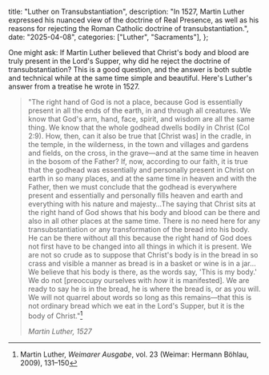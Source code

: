   title: "Luther on Transubstantiation",
  description: "In 1527, Martin Luther expressed his nuanced view of the doctrine of Real Presence, as well as his reasons for rejecting the Roman Catholic doctrine of transubstantiation.",
  date: "2025-04-08",
  categories: ["Luther", "Sacraments"],
};

One might ask: If Martin Luther believed that Christ's body and blood are truly present in the Lord's Supper, why did he reject the doctrine of transubstantiation? This is a good question, and the answer is both subtle and technical while at the same time simple and beautiful. Here's Luther's answer from a treatise he wrote in 1527.

> "The right hand of God is not a place, because God is essentially present in all the ends of the earth, in and through all creatures. We know that God's arm, hand, face, spirit, and wisdom are all the same thing. We know that the whole godhead dwells bodily in Christ (Col 2:9). How, then, can it also be true that [Christ was] in the cradle, in the temple, in the wilderness, in the town and villages and gardens and fields, on the cross, in the grave—and at the same time in heaven in the bosom of the Father? If, now, according to our faith, it is true that the godhead was essentially and personally present in Christ on earth in so many places, and at the same time in heaven and with the Father, then we must conclude that the godhead is everywhere present and essentially and personally fills heaven and earth and everything with his nature and majesty…The saying that Christ sits at the right hand of God shows that his body and blood can be there and also in all other places at the same time. There is no need here for any transubstantiation or any transformation of the bread into his body. He can be there without all this because the right hand of God does not first have to be changed into all things in which it is present. We are not so crude as to suppose that Christ's body is in the bread in so crass and visible a manner as bread is in a basket or wine is in a jar…We believe that his body is there, as the words say, 'This is my body.' We do not [preoccupy ourselves with *how* it is manifested]. We are ready to say he is in the bread, he is where the bread is, or as you will. We will not quarrel about words so long as this remains—that this is not ordinary bread which we eat in the Lord's Supper, but it is the body of Christ."[^1]
>
> <cite>Martin Luther, 1527</cite>

[^1]: Martin Luther, *Weimarer Ausgabe*, vol. 23 (Weimar: Hermann Böhlau, 2009), 131–150
